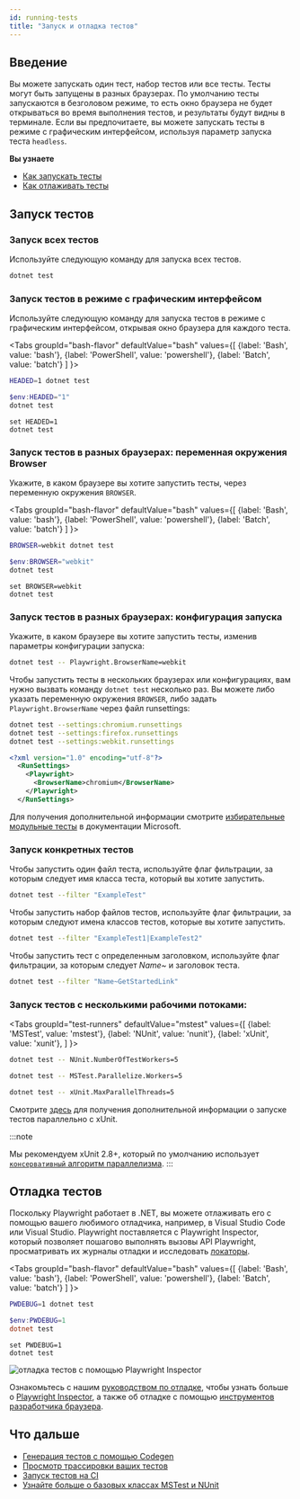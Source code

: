 ```yaml
---
id: running-tests
title: "Запуск и отладка тестов"
---
```


## Введение

Вы можете запускать один тест, набор тестов или все тесты. Тесты могут быть запущены в разных браузерах. По умолчанию тесты запускаются в безголовом режиме, то есть окно браузера не будет открываться во время выполнения тестов, и результаты будут видны в терминале. Если вы предпочитаете, вы можете запускать тесты в режиме с графическим интерфейсом, используя параметр запуска теста `headless`.

**Вы узнаете**
- [Как запускать тесты](#running-tests)
- [Как отлаживать тесты](#debugging-tests)

## Запуск тестов

### Запуск всех тестов

Используйте следующую команду для запуска всех тестов.

```bash
dotnet test
```

### Запуск тестов в режиме с графическим интерфейсом

Используйте следующую команду для запуска тестов в режиме с графическим интерфейсом, открывая окно браузера для каждого теста.

<Tabs
  groupId="bash-flavor"
  defaultValue="bash"
  values={[
    {label: 'Bash', value: 'bash'},
    {label: 'PowerShell', value: 'powershell'},
    {label: 'Batch', value: 'batch'}
  ]
}>
<TabItem value="bash">

```bash
HEADED=1 dotnet test
```

</TabItem>
<TabItem value="powershell">

```powershell
$env:HEADED="1"
dotnet test
```

</TabItem>
<TabItem value="batch">

```batch
set HEADED=1
dotnet test
```

</TabItem>
</Tabs>

### Запуск тестов в разных браузерах: переменная окружения Browser

Укажите, в каком браузере вы хотите запустить тесты, через переменную окружения `BROWSER`.

<Tabs
  groupId="bash-flavor"
  defaultValue="bash"
  values={[
    {label: 'Bash', value: 'bash'},
    {label: 'PowerShell', value: 'powershell'},
    {label: 'Batch', value: 'batch'}
  ]
}>
<TabItem value="bash">

```bash
BROWSER=webkit dotnet test
```

</TabItem>
<TabItem value="powershell">

```powershell
$env:BROWSER="webkit"
dotnet test
```

</TabItem>
<TabItem value="batch">

```batch
set BROWSER=webkit
dotnet test
```

</TabItem>
</Tabs>

### Запуск тестов в разных браузерах: конфигурация запуска

Укажите, в каком браузере вы хотите запустить тесты, изменив параметры конфигурации запуска:

```bash
dotnet test -- Playwright.BrowserName=webkit
```

Чтобы запустить тесты в нескольких браузерах или конфигурациях, вам нужно вызвать команду `dotnet test` несколько раз. Вы можете либо указать переменную окружения `BROWSER`, либо задать `Playwright.BrowserName` через файл runsettings:

```bash
dotnet test --settings:chromium.runsettings
dotnet test --settings:firefox.runsettings
dotnet test --settings:webkit.runsettings
```

```xml
<?xml version="1.0" encoding="utf-8"?>
  <RunSettings>
    <Playwright>
      <BrowserName>chromium</BrowserName>
    </Playwright>
  </RunSettings>
```

Для получения дополнительной информации смотрите [избирательные модульные тесты](https://docs.microsoft.com/en-us/dotnet/core/testing/selective-unit-tests?pivots=mstest) в документации Microsoft.

### Запуск конкретных тестов

Чтобы запустить один файл теста, используйте флаг фильтрации, за которым следует имя класса теста, который вы хотите запустить.

```bash
dotnet test --filter "ExampleTest"
```

Чтобы запустить набор файлов тестов, используйте флаг фильтрации, за которым следуют имена классов тестов, которые вы хотите запустить.

```bash
dotnet test --filter "ExampleTest1|ExampleTest2"
```

Чтобы запустить тест с определенным заголовком, используйте флаг фильтрации, за которым следует *Name~* и заголовок теста.

```bash
dotnet test --filter "Name~GetStartedLink"
```

### Запуск тестов с несколькими рабочими потоками:

<Tabs groupId="test-runners" defaultValue="mstest" values={[ {label: 'MSTest', value: 'mstest'}, {label: 'NUnit', value: 'nunit'}, {label: 'xUnit', value: 'xunit'}, ] }>

<TabItem value="nunit">

```bash
dotnet test -- NUnit.NumberOfTestWorkers=5
```

</TabItem>

<TabItem value="mstest">

```bash
dotnet test -- MSTest.Parallelize.Workers=5
```

</TabItem>

<TabItem value="xunit">

```bash
dotnet test -- xUnit.MaxParallelThreads=5
```

Смотрите [здесь](https://xunit.net/docs/running-tests-in-parallel.html) для получения дополнительной информации о запуске тестов параллельно с xUnit.

:::note

Мы рекомендуем xUnit 2.8+, который по умолчанию использует [`консервативный` алгоритм параллелизма](https://xunit.net/docs/running-tests-in-parallel.html#algorithms).
:::

</TabItem>

</Tabs>

## Отладка тестов

Поскольку Playwright работает в .NET, вы можете отлаживать его с помощью вашего любимого отладчика, например, в Visual Studio Code или Visual Studio. Playwright поставляется с Playwright Inspector, который позволяет пошагово выполнять вызовы API Playwright, просматривать их журналы отладки и исследовать [локаторы](./locators.mdx).

<Tabs
  groupId="bash-flavor"
  defaultValue="bash"
  values={[
    {label: 'Bash', value: 'bash'},
    {label: 'PowerShell', value: 'powershell'},
    {label: 'Batch', value: 'batch'}
  ]
}>
<TabItem value="bash">

```bash
PWDEBUG=1 dotnet test
```

</TabItem>
<TabItem value="powershell">

```powershell
$env:PWDEBUG=1
dotnet test
```

</TabItem>
<TabItem value="batch">

```batch
set PWDEBUG=1
dotnet test
```

</TabItem>
</Tabs>

![отладка тестов с помощью Playwright Inspector](https://github.com/microsoft/playwright/assets/13063165/a1e758d3-d379-414f-be0b-7339f12bb635)

Ознакомьтесь с нашим [руководством по отладке](./debug.mdx), чтобы узнать больше о [Playwright Inspector](./debug.mdx#playwright-inspector), а также об отладке с помощью [инструментов разработчика браузера](./debug.mdx#browser-developer-tools).

## Что дальше
- [Генерация тестов с помощью Codegen](./codegen-intro.mdx)
- [Просмотр трассировки ваших тестов](./trace-viewer-intro.mdx)
- [Запуск тестов на CI](./ci-intro.mdx)
- [Узнайте больше о базовых классах MSTest и NUnit](./test-runners.mdx)


[Accessibility]: /api/class-accessibility.mdx "Accessibility"
[APIRequest]: /api/class-apirequest.mdx "APIRequest"
[APIRequestContext]: /api/class-apirequestcontext.mdx "APIRequestContext"
[APIResponse]: /api/class-apiresponse.mdx "APIResponse"
[APIResponseAssertions]: /api/class-apiresponseassertions.mdx "APIResponseAssertions"
[Browser]: /api/class-browser.mdx "Browser"
[BrowserContext]: /api/class-browsercontext.mdx "BrowserContext"
[BrowserType]: /api/class-browsertype.mdx "BrowserType"
[CDPSession]: /api/class-cdpsession.mdx "CDPSession"
[CDPSessionEvent]: /api/class-cdpsessionevent.mdx "CDPSessionEvent"
[Clock]: /api/class-clock.mdx "Clock"
[ConsoleMessage]: /api/class-consolemessage.mdx "ConsoleMessage"
[Dialog]: /api/class-dialog.mdx "Dialog"
[Download]: /api/class-download.mdx "Download"
[ElementHandle]: /api/class-elementhandle.mdx "ElementHandle"
[FileChooser]: /api/class-filechooser.mdx "FileChooser"
[FormData]: /api/class-formdata.mdx "FormData"
[Frame]: /api/class-frame.mdx "Frame"
[FrameLocator]: /api/class-framelocator.mdx "FrameLocator"
[JSHandle]: /api/class-jshandle.mdx "JSHandle"
[Keyboard]: /api/class-keyboard.mdx "Keyboard"
[Locator]: /api/class-locator.mdx "Locator"
[LocatorAssertions]: /api/class-locatorassertions.mdx "LocatorAssertions"
[Mouse]: /api/class-mouse.mdx "Mouse"
[Page]: /api/class-page.mdx "Page"
[PageAssertions]: /api/class-pageassertions.mdx "PageAssertions"
[Playwright]: /api/class-playwright.mdx "Playwright"
[PlaywrightAssertions]: /api/class-playwrightassertions.mdx "PlaywrightAssertions"
[Request]: /api/class-request.mdx "Request"
[Response]: /api/class-response.mdx "Response"
[Route]: /api/class-route.mdx "Route"
[Selectors]: /api/class-selectors.mdx "Selectors"
[TimeoutError]: /api/class-timeouterror.mdx "TimeoutError"
[Touchscreen]: /api/class-touchscreen.mdx "Touchscreen"
[Tracing]: /api/class-tracing.mdx "Tracing"
[Video]: /api/class-video.mdx "Video"
[WebError]: /api/class-weberror.mdx "WebError"
[WebSocket]: /api/class-websocket.mdx "WebSocket"
[WebSocketFrame]: /api/class-websocketframe.mdx "WebSocketFrame"
[WebSocketRoute]: /api/class-websocketroute.mdx "WebSocketRoute"
[Worker]: /api/class-worker.mdx "Worker"
[Element]: https://developer.mozilla.org/en-US/docs/Web/API/element "Element"
[EvaluationArgument]: /evaluating.mdx#evaluation-argument "EvaluationArgument"
[Promise]: https://developer.mozilla.org/en-US/docs/Web/JavaScript/Reference/Global_Objects/Promise "Promise"
[iterator]: https://developer.mozilla.org/en-US/docs/Web/JavaScript/Reference/Iteration_protocols "Iterator"
[origin]: https://developer.mozilla.org/en-US/docs/Glossary/Origin "Origin"
[selector]: https://developer.mozilla.org/en-US/docs/Web/CSS/CSS_Selectors "selector"
[Serializable]: https://developer.mozilla.org/en-US/docs/Web/JavaScript/Reference/Global_Objects/JSON/stringify#Description "Serializable"
[UIEvent.detail]: https://developer.mozilla.org/en-US/docs/Web/API/UIEvent/detail "UIEvent.detail"
[UnixTime]: https://en.wikipedia.org/wiki/Unix_time "Unix Time"
[xpath]: https://developer.mozilla.org/en-US/docs/Web/XPath "xpath"

[bool]: https://docs.microsoft.com/en-us/dotnet/api/system.boolean "bool"
[Date]: https://learn.microsoft.com/en-us/dotnet/api/system.datetime "DateTime"
[double]: https://docs.microsoft.com/en-us/dotnet/api/system.double "double"
[byte]: https://docs.microsoft.com/en-us/dotnet/api/system.byte "byte"
[int]: https://docs.microsoft.com/en-us/dotnet/api/system.int32 "int"
[long]: https://docs.microsoft.com/en-us/dotnet/api/system.int64 "long"
[void]: https://docs.microsoft.com/en-us/dotnet/csharp/language-reference/builtin-types/void "void"
[string]: https://docs.microsoft.com/en-us/dotnet/api/system.string "string"
[URL]: https://nodejs.org/api/url.html "URL"
[Regex]: https://docs.microsoft.com/en-us/dotnet/api/system.text.regularexpressions.regex "Regex"

[Action]: https://docs.microsoft.com/en-us/dotnet/api/system.action-1 "Action"
[Func]: https://docs.microsoft.com/en-us/dotnet/api/system.func-2 "Func"
[IEnumerable]: https://docs.microsoft.com/en-us/dotnet/api/system.collections.ienumerable "IEnumerable"
[IDictionary]: https://docs.microsoft.com/en-us/dotnet/api/system.collections.idictionary "IDictionary"
[Task]: https://docs.microsoft.com/en-us/dotnet/api/system.threading.tasks.task?view=net-5.0 "Task"
[IReadOnlyDictionary]: https://docs.microsoft.com/en-us/dotnet/api/system.collections.generic.ireadonlydictionary-2 "IReadOnlyDictionary"
[JsonElement]: https://docs.microsoft.com/en-us/dotnet/api/system.text.json.jsonelement "JsonElement"

[all available image tags]: https://mcr.microsoft.com/en-us/product/playwright/dotnet/about "all available image tags"
[Microsoft Artifact Registry]: https://mcr.microsoft.com/en-us/product/playwright/dotnet/about "Microsoft Artifact Registry"
[Dockerfile.noble]: https://github.com/microsoft/playwright-dotnet/blob/main/utils/docker/Dockerfile.noble "Dockerfile.noble"
